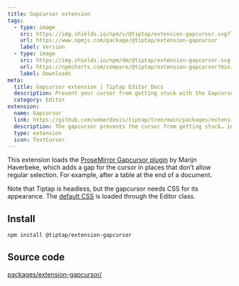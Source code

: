 ```yaml
---
title: Gapcursor extension
tags:
  - type: image
    src: https://img.shields.io/npm/v/@tiptap/extension-gapcursor.svg?label=version
    url: https://www.npmjs.com/package/@tiptap/extension-gapcursor
    label: Version
  - type: image
    src: https://img.shields.io/npm/dm/@tiptap/extension-gapcursor.svg
    url: https://npmcharts.com/compare/@tiptap/extension-gapcursor?minimal=true
    label: Downloads
meta:
  title: Gapcursor extension | Tiptap Editor Docs
  description: Prevent your cursor from getting stuck with the Gapcursor extension in Tiptap. Learn more in our documentation.
  category: Editor
extension:
  name: Gapcursor
  link: https://github.com/ueberdosis/tiptap/tree/main/packages/extension-gapcursor
  description: The gapcursor prevents the cursor from getting stuck… in a gap.
  type: extension
  icon: TextCursor
---
```



This extension loads the [ProseMirror Gapcursor plugin](https://github.com/ProseMirror/prosemirror-gapcursor) by Marijn Haverbeke, which adds a gap for the cursor in places that don’t allow regular selection. For example, after a table at the end of a document.

Note that Tiptap is headless, but the gapcursor needs CSS for its appearance. The [default CSS](https://github.com/ueberdosis/tiptap/tree/main/packages/core/src/style.ts) is loaded through the Editor class.

<CodeDemo path="/Extensions/Gapcursor" />

## Install

```bash
npm install @tiptap/extension-gapcursor
```

## Source code

[packages/extension-gapcursor/](https://github.com/ueberdosis/tiptap/blob/main/packages/extension-gapcursor/)
